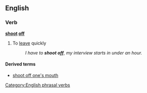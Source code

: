 ==English==

===Verb===
'''[[shoot]] [[off]]''' {{italbrac|simple past </span>'''[[shot off]]'''<span>}}
#To [[leave]] quickly
#:''I have to '''shoot off''', my interview starts in under an hour.''

====Derived terms====
*[[shoot off one's mouth]]

[[Category:English phrasal verbs]]